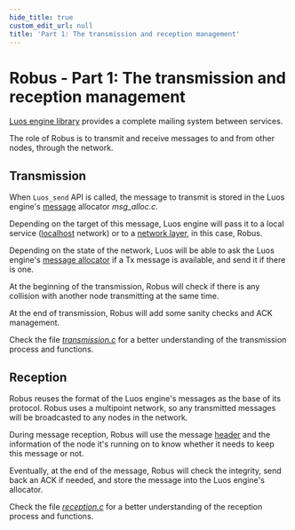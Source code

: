 ```yaml
---
hide_title: true
custom_edit_url: null
title: 'Part 1: The transmission and reception management'
---
```


# Robus - Part 1: The transmission and reception management

[Luos engine library](https://github.com/Luos-io/luos_engine) provides a complete mailing system between services.

The role of Robus is to transmit and receive messages to and from other nodes, through the network.

## Transmission

When `Luos_send` API is called, the message to transmit is stored in the Luos engine's [message](luos-technology/messages) allocator _msg_alloc.c_.

Depending on the target of this message, Luos engine will pass it to a local service ([localhost](http://localhost) network) or to a [network layer](luos-technology/node/luos-hal), in this case, Robus.

Depending on the state of the network, Luos will be able to ask the Luos engine's [message allocator](https://github.com/Luos-io/luos_engine/blob/main/network/robus/src/msg_alloc.c) if a Tx message is available, and send it if there is one.

At the beginning of the transmission, Robus will check if there is any collision with another node transmitting at the same time.

At the end of transmission, Robus will add some sanity checks and ACK management.

Check the file [_transmission.c_](https://github.com/Luos-io/luos_engine/blob/main/network/robus/src/transmission.c) for a better understanding of the transmission process and functions.

## Reception

Robus reuses the format of the Luos engine's messages as the base of its protocol. Robus uses a multipoint network, so any transmitted messages will be broadcasted to any nodes in the network.

During message reception, Robus will use the message [header](luos-technology/messages#header) and the information of the node it's running on to know whether it needs to keep this message or not.

Eventually, at the end of the message, Robus will check the integrity, send back an ACK if needed, and store the message into the Luos engine's allocator.

Check the file [_reception.c_](https://github.com/Luos-io/luos_engine/blob/main/network/robus/src/reception.c) for a better understanding of the reception process and functions.
